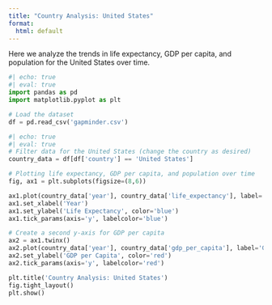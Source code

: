 ```yaml
---
title: "Country Analysis: United States"
format:
  html: default
---
```



Here we analyze the trends in life expectancy, GDP per capita, and population for the United States over time.

```python
#| echo: true
#| eval: true
import pandas as pd
import matplotlib.pyplot as plt

# Load the dataset
df = pd.read_csv('gapminder.csv')
```

```python
#| echo: true
#| eval: true
# Filter data for the United States (change the country as desired)
country_data = df[df['country'] == 'United States']

# Plotting life expectancy, GDP per capita, and population over time
fig, ax1 = plt.subplots(figsize=(8,6))

ax1.plot(country_data['year'], country_data['life_expectancy'], label='Life Expectancy', color='blue', marker='o')
ax1.set_xlabel('Year')
ax1.set_ylabel('Life Expectancy', color='blue')
ax1.tick_params(axis='y', labelcolor='blue')

# Create a second y-axis for GDP per capita
ax2 = ax1.twinx()
ax2.plot(country_data['year'], country_data['gdp_per_capita'], label='GDP per Capita', color='red', marker='s')
ax2.set_ylabel('GDP per Capita', color='red')
ax2.tick_params(axis='y', labelcolor='red')

plt.title('Country Analysis: United States')
fig.tight_layout()
plt.show()
```